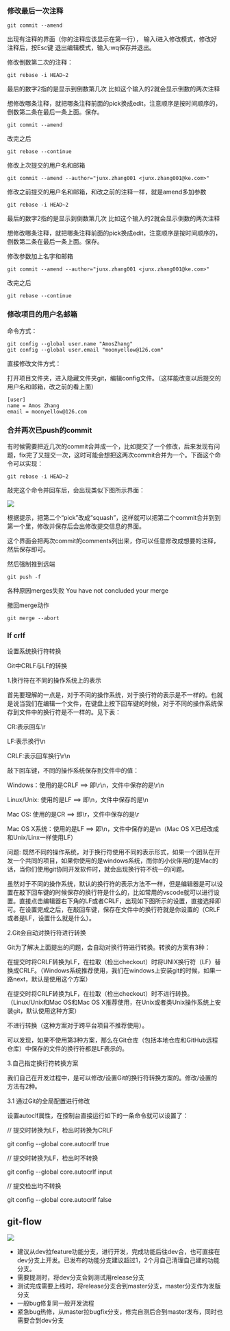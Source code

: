 ### 修改最后一次注释

```shell
git commit --amend
```

出现有注释的界面（你的注释应该显示在第一行）， 输入i进入修改模式，修改好注释后，按Esc键 退出编辑模式，输入:wq保存并退出。

修改倒数第二次的注释：

```shell
git rebase -i HEAD~2
```

最后的数字2指的是显示到倒数第几次 比如这个输入的2就会显示倒数的两次注释

想修改哪条注释，就把哪条注释前面的pick换成edit，注意顺序是按时间顺序的，倒数第二条在最后一条上面。保存。

```shell
git commit --amend
```

改完之后

```shell
git rebase --continue
```

修改上次提交的用户名和邮箱

```shell
git commit --amend --author="junx.zhang001 <junx.zhang001@ke.com>"
```

修改之前提交的用户名和邮箱，和改之前的注释一样，就是amend多加参数

```shell
git rebase -i HEAD~2
```

最后的数字2指的是显示到倒数第几次 比如这个输入的2就会显示倒数的两次注释

想修改哪条注释，就把哪条注释前面的pick换成edit，注意顺序是按时间顺序的，倒数第二条在最后一条上面。保存。

修改参数加上名字和邮箱

```shell
git commit --amend --author="junx.zhang001 <junx.zhang001@ke.com>"
```

改完之后

```shell
git rebase --continue
```

### 修改项目的用户名邮箱

命令方式：

```shell
git config --global user.name "AmosZhang"
git config --global user.email "moonyellow@126.com"
```

直接修改文件方式：

打开项目文件夹，进入隐藏文件夹git，编辑config文件。（这样能改变以后提交的用户名和邮箱，改之前的看上面）

```text
[user]
name = Amos Zhang
email = moonyellow@126.com
```

### 合并两次已push的commit

有时候需要把近几次的commit合并成一个，比如提交了一个修改，后来发现有问题，fix完了又提交一次，这时可能会想把这两次commit合并为一个。下面这个命令可以实现：

```shell
git rebase -i HEAD~2
```

敲完这个命令并回车后，会出现类似下图所示界面：


![](./images/git1.png)

根据提示，把第二个“pick”改成“squash”，这样就可以把第二个commit合并到到第一个里，修改并保存后会出修改提交信息的界面。

这个界面会把两次commit的comments列出来，你可以任意修改成想要的注释，然后保存即可。

然后强制推到远端

```shell
git push -f
```

各种原因merges失败
You have not concluded your merge

撤回merge动作
```shell
git merge --abort
```

### lf crlf

设置系统换行符转换

Git中CRLF与LF的转换

1.换行符在不同的操作系统上的表示

首先要理解的一点是，对于不同的操作系统，对于换行符的表示是不一样的。也就是说当我们在编辑一个文件，在键盘上按下回车键的时候，对于不同的操作系统保存到文件中的换行符是不一样的。见下表：

CR:表示回车\r

LF:表示换行\n

CRLF:表示回车换行\r\n

敲下回车键，不同的操作系统保存到文件中的值：

Windows：使用的是CRLF ==> 即\r\n，文件中保存的是\r\n

Linux/Unix: 使用的是LF ==> 即\n，文件中保存的是\n

Mac OS: 使用的是CR ==> 即\r，文件中保存的是\r

Mac OS X系统：使用的是LF ==> 即\n，文件中保存的是\n（Mac OS X已经改成和Unix/Linx一样使用LF）

问题: 既然不同的操作系统，对于换行符使用不同的表示形式，如果一个团队在开发一个共同的项目，如果你使用的是windows系统，而你的小伙伴用的是Mac的话，当你们使用git协同开发软件时，就会出现换行符不统一的问题。

虽然对于不同的操作系统，默认的换行符的表示方法不一样，但是编辑器是可以设置在敲下回车键的时候保存的换行符是什么的，比如常用的vscode就可以进行设置。直接点击编辑器右下角的LF或者CRLF，出现如下图所示的设置，直接选择即可。在设置完成之后，在敲回车键，保存在文件中的换行符就是你设置的（CRLF或者是LF，设置什么就是什么）。

2.Git会自动对换行符进行转换

Git为了解决上面提出的问题，会自动对换行符进行转换。转换的方案有3种：

在提交时将CRLF转换为LF，在拉取（检出checkout）时将UNIX换行符（LF）替换成CRLF。（Windows系统推荐使用，我们在windows上安装git的时候，如果一路next，默认是使用这个方案）

在提交时将CRLF转换为LF，在拉取（检出checkout）时不进行转换。（Linux/Unix和Mac OS和Mac OS X推荐使用，在Unix或者类Unix操作系统上安装git，默认使用这种方案）

不进行转换（这种方案对于跨平台项目不推荐使用）。

可以发现，如果不使用第3种方案，那么在Git仓库（包括本地仓库和GitHub远程仓库）中保存的文件的换行符都是LF表示的。

3.自己指定换行符转换方案

我们自己在开发过程中，是可以修改/设置Git的换行符转换方案的。修改/设置的方法有2种。

3.1 通过Git的全局配置进行修改

设置autoclf属性，在控制台直接运行如下的一条命令就可以设置了：

// 提交时转换为LF，检出时转换为CRLF

git config --global core.autocrlf true

// 提交时转换为LF，检出时不转换

git config --global core.autocrlf input

// 提交检出均不转换

git config --global core.autocrlf false


## git-flow

![](./images/gitflow.png)

- 建议从dev拉feature功能分支，进行开发，完成功能后往dev合，也可直接在dev分支上开发。已发布的功能分支建议超过1，2个月自己清理自己建的功能分支。
- 需要提测时，将dev分支合到测试用release分支
- 测试完成需要上线时，将release分支合到master分支，master分支作为发版分支
- 一般bug修复同一般开发流程
- 紧急bug热修，从master拉bugfix分支，修完自测后合到master发布，同时也需要合到dev分支
